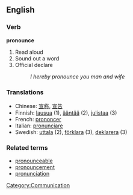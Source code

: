 ==English==
=== Verb ===
'''pronounce'''

# Read aloud
# Sound out a word
# Official declare
#:''I hereby pronounce you man and wife'' 

===Translations===
*Chinese: [[宣称]], [[宣告]]
*Finnish: [[lausua]] (1), [[ääntää]] (2), [[julistaa]] (3)
*French: [[prononcer]]
*Italian: [[pronunciare]]
*Swedish: [[uttala]] (2), [[förklara]] (3), [[deklarera]] (3)

=== Related terms ===
*[[pronounceable]]
*[[pronouncement]]
*[[pronunciation]]

[[Category:Communication]]